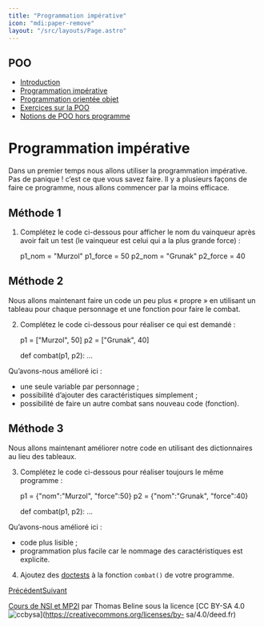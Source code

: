 ```yaml
---
title: "Programmation impérative"
icon: "mdi:paper-remove"
layout: "/src/layouts/Page.astro"
---
```

 
## POO

  * [Introduction](.)
  * [Programmation impérative](programmation-imperative)
  * [Programmation orientée objet](programmation-orientee-objet)
  * [Exercices sur la POO](exercices)
  * [Notions de POO hors programme](poo-hors-programme)

# Programmation impérative

Dans un premier temps nous allons utiliser la programmation impérative. Pas de
panique ! c’est ce que vous savez faire. Il y a plusieurs façons de faire ce
programme, nous allons commencer par la moins efficace.

## Méthode 1

1. Complétez le code ci-dessous pour afficher le nom du vainqueur après
avoir fait un test (le vainqueur est celui qui a la plus grande force) :

    
    
    p1_nom = "Murzol"
    p1_force = 50
    p2_nom = "Grunak"
    p2_force = 40

## Méthode 2

Nous allons maintenant faire un code un peu plus « propre » en utilisant un
tableau pour chaque personnage et une fonction pour faire le combat.

2. Complétez le code ci-dessous pour réaliser ce qui est demandé :

    
    
    p1 = ["Murzol", 50]
    p2 = ["Grunak", 40]
    
    def combat(p1, p2):
    …

Qu’avons-nous amélioré ici :

  * une seule variable par personnage ;
  * possibilité d’ajouter des caractéristiques simplement ;
  * possibilité de faire un autre combat sans nouveau code (fonction).

## Méthode 3

Nous allons maintenant améliorer notre code en utilisant des dictionnaires au
lieu des tableaux.

3. Complétez le code ci-dessous pour réaliser toujours le même programme :

    
    
    p1 = {"nom":"Murzol", "force":50}
    p2 = {"nom":"Grunak", "force":40}
    
    def combat(p1, p2):
    …

Qu’avons-nous amélioré ici :

  * code plus lisible ;
  * programmation plus facile car le nommage des caractéristiques est explicite.

4. Ajoutez des [doctests](/cours/python/doctest) à la fonction `combat()`
de votre programme.

[Précédent](.)[Suivant](programmation-orientee-objet)

[Cours de NSI et MP2I](https://kxs.fr/cours/) par Thomas Beline sous la
licence [CC BY-SA 4.0
![ccbysa](//cours/ccbysa.svg)](https://creativecommons.org/licenses/by-
sa/4.0/deed.fr)

